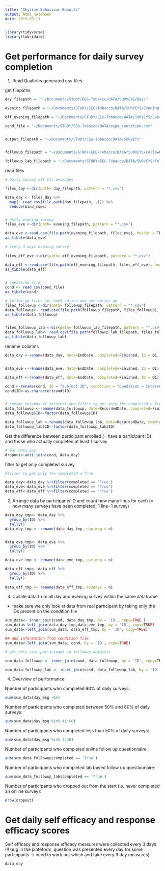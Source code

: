 ```yaml
---
title: "Skyline Behaviour Results"
output: html_notebook
date: 2019-09-11
---
```



```r
library(tidyverse)
library(lubridate)
```

Get performance for daily survey completion
============================================

1. Read Qualtrics generated csv files

get filepaths

```r

day_filepath =  "~/Documents/STUDY/EEG-Tobacco/DATA/SURVEYS/Day/"

evening_filepath = "~/Documents/STUDY/EEG-Tobacco/DATA/SURVEYS/Evening"

eff_evening_filepath = "~/Documents/STUDY/EEG-Tobacco/DATA/SURVEYS/Every3days"

cond_file = "~/Documents/STUDY/EEG-Tobacco/DATA/expe_condition.csv"


output_filepath = "~/Documents/STUDY/EEG-Tobacco/DATA/SURVEYS"


followup_filepath = "~/Documents/STUDY/EEG-Tobacco/DATA/SURVEYS/FollowUp"

followup_lab_filepath = "~/Documents/STUDY/EEG-Tobacco/DATA/SURVEYS/FollowUp_lab"


```

read files

```r
# daily survey eff ctr messages

files_day <-dir(path= day_filepath, pattern = "*.csv") 

data_day <- files_day %>% 
  map(~ read_csv(file.path(day_filepath, .))) %>%
  reduce(bind_rows)


# daily evening survey
files_eve <-dir(path= evening_filepath, pattern = "*.csv") 

data_eve <-read.csv(file.path(evening_filepath, files_eve), header = TRUE, sep = ",", dec = ".")
as_tibble(data_eve)

# every 3 days evening survey
  
files_eff_eve <-dir(path= eff_evening_filepath, pattern = "*.csv") 

data_eff <-read.csv(file.path(eff_evening_filepath, files_eff_eve), header = TRUE, sep = ",", dec = ".")
as_tibble(data_eff)
    

# condition file
cond <- read_csv(cond_file)
as_tibble(cond)

# follow up files for both online and not online pp
files_followup <-dir(path= followup_filepath, pattern = "*.csv") 
data_followup<- read.csv(file.path(followup_filepath, files_followup), header = TRUE, sep = ",", dec = ".")
as_tibble(data_followup)


files_followup_lab <-dir(path= followup_lab_filepath, pattern = "*.csv") 
data_followup_lab<- read.csv(file.path(followup_lab_filepath, files_followup_lab), header = TRUE, sep = ",", dec = ".")
as_tibble(data_followup_lab)


```

rename columns 

```r
data_day <-rename(data_day, date=EndDate, completed=Finished, ID = Q1, score =SC0)


data_eve <-rename(data_eve, date=EndDate, completed=Finished, ID = Q1)

data_eff <-rename(data_eff, date=EndDate, completed=Finished, ID = Q1)

cond <-rename(cond, ID = "Subject ID", condition = "Condition = Intervention")
cond$ID<-as.character(cond$ID)


# rename columns of interest and filter to get only the completed = True
data_followup <-rename(data_followup, date=RecordedDate, completed=Finished, ID = Q1, Interview=Q81)
data_followup$ID<-factor(data_followup$ID)

data_followup_lab <-rename(data_followup_lab, date=RecordedDate, completed=Finished, ID = Q116)
data_followup_lab$ID<-factor(data_followup_lab$ID)


```

Get the difference between participant enrolled (= have a participant ID) and those who actually conpleted at least 1 survey

```r
# for data_day
dropout<-anti_join(cond, data_day)
```



filter to get only completed survey
```r
#filter to get only the completed = True

data_day<-data_day %>%filter(completed == 'True')
data_eve<-data_eve %>%filter(completed == 'True')
data_eff<-data_eff %>%filter(completed == 'True')
```


2. Arrange data by participants'ID and count how many lines for each (= how many surveys have been completed; 1 line=1 survey)

```r
data_day_tmp<- data_day %>%
  group_by(ID) %>%
  tally()
data_day_tmp <- rename(data_day_tmp, day_msg = n)


data_eve_tmp<- data_eve %>%
  group_by(ID) %>%
  tally()

data_eve_tmp <- rename(data_eve_tmp, eve_msg = n)

data_eff_tmp<- data_eff %>%
  group_by(ID) %>%
  tally()
  
data_eff_tmp <- rename(data_eff_tmp, ev3days = n)
```


3. Collate data from all day and evening survey within the same dataframe

+ make sure we only look at data from real participant by taking only the IDs present on the condition file

```r
sum_data<- inner_join(cond, data_day_tmp, by = 'ID', copy=TRUE )
sum_data<-left_join(data_day_tmp,data_eve_tmp, by = 'ID', copy=TRUE)
sum_data<-left_join(sum_data, data_eff_tmp, by = 'ID', copy=TRUE)

## add information from condition file
sum_data<-left_join(sum_data, cond, by = 'ID', copy=TRUE)

# get only real participant in followup datasets

sum_data_followup <- inner_join(cond, data_followup, by = 'ID', copy=TRUE )

sum_data_followup_lab <- inner_join(cond, data_followup_lab, by = 'ID', copy=TRUE )


```



4. Overview of performance

Number of participants who completed 80% of daily surveys:

```r
sum(sum_data$day_msg >66)
```

Number of participants who completed between 50% and 80% of daily surveys:

```r
sum(sum_data$day_msg %in% 41:66)

```

Number of participants who completed less than 50% of daily surveys:

```r
sum(sum_data$day_msg %in% 1:40)
```

Number of participants who completed online follow up questionnaire:

```r
sum(sum_data_followup$completed == 'True')

```

Number of participants who completed lab based follow up questionnaire:
```r
sum(sum_data_followup_lab$completed == 'True')

```


Number of participants who dropped out from the start (ie. never completed an online survey):

```r
nrow(dropout)
```












Get daily self efficacy and response efficacy scores
=====================================================

Self efficacy and response efficacy measures were collected every 3 days (!! bug in the plateform, question was presented every day for some participants -> need to work out which and take every 3 day measures)



```r
data_day
```




